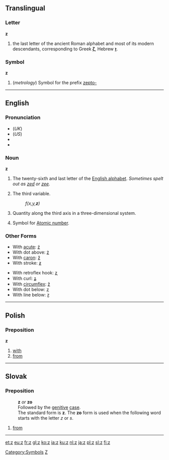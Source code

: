 {{see|Z|ʒ|Ζ}}
==Translingual==
===Letter===
'''z'''
# the last letter of the ancient Roman alphabet and most of its modern descendants, corresponding to Greek '''[[ζ]]''', Hebrew '''[[ז]]'''.

===Symbol===
'''z'''
# (''metrology'') Symbol for the prefix [[zepto-]]

----

==English==

===Pronunciation===
* (''UK'') {{IPA|/zɛd/}}
* (''US'') {{IPA|/zi:/}}
* {{audio|en-uk-z.ogg|Audio (UK)}}
* {{audio|en-us-z.ogg|Audio (US)}}

===Noun===
'''z'''
#The twenty-sixth and last letter of the [[Wiktionary:About Roman script|English alphabet]].  ''Sometimes spelt out as [[zed]] or [[zee]].''
# {{cattag|mathematics}} The third variable.
#: ''f(x,y,'''z''')''
# {{cattag|geometry}} Quantity along the third axis in a three-dimensional system.
# {{cattag|chemistry}} {{italbrac|italicized}} Symbol for [[Atomic number]].

===Other Forms===
{{top2}}
*With [[acute]]: [[ź]]
*With dot above: [[ż]]
*With [[caron]]: [[ž]]
*With stroke: [[ƶ]]
{{mid2}}
*With retroflex hook: [[ʐ]]
*With curl: [[ʑ]]
*With [[circumflex]]: [[ẑ]]
*With dot below: [[ẓ]]
*With line below: [[ẕ]]
{{bottom}}

----

== Polish==
=== Preposition ===
'''z'''
#[[with]]
#[[from]]

----

== Slovak ==
=== Preposition ===
: '''z''' ''or'' '''zo'''
: Followed by the [[genitive]] [[case]].
: The standard form is '''z'''. The '''zo''' form is used when the following word starts with the letter ''z'' or ''s''.
# [[from]]
----

[[Category:Symbols]]
[[Category:Latin letters|Z]]

[[et:z]]
[[eu:z]]
[[fr:z]]
[[gl:z]]
[[ko:z]]
[[ia:z]]
[[ku:z]]
[[nl:z]]
[[ja:z]]
[[pl:z]]
[[sl:z]]
[[fi:z]]